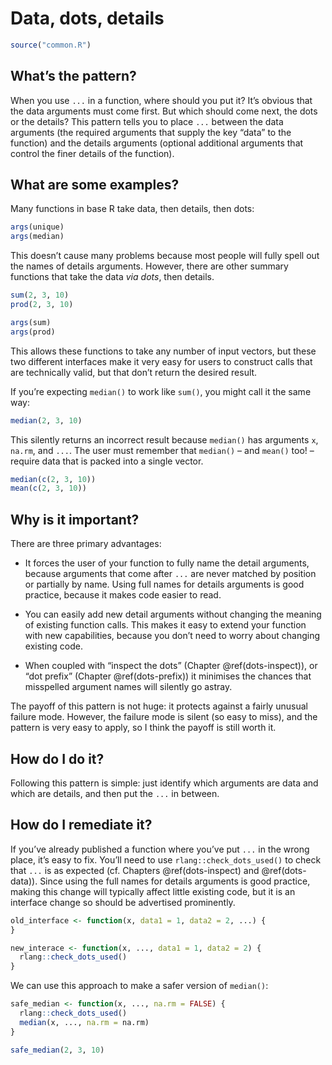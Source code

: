# Data, dots, details {#dots-position}

```r
source("common.R")
```

<!-- Rename to details in dots? dots-details -->

## What's the pattern?

When you use `...` in a function, where should you put it? It's obvious that the data arguments must come first. But which should come next, the dots or the details? This pattern tells you to place `...` between the data arguments (the required arguments that supply the key "data" to the function) and the details arguments (optional additional arguments that control the finer details of the function). 

## What are some examples?

Many functions in base R take data, then details, then dots:

```r
args(unique)
args(median)
```

This doesn't cause many problems because most people will fully spell out the names of details arguments. However, there are other summary functions that take the data *via dots*, then details. 

```r
sum(2, 3, 10)
prod(2, 3, 10)

args(sum)
args(prod)
```

This allows these functions to take any number of input vectors, but these two  different interfaces make it very easy for users to construct calls that are technically valid, but that don't return the desired result.

If you're expecting `median()` to work like `sum()`, you might call it the same way:

```r
median(2, 3, 10)
```

This silently returns an incorrect result because `median()` has arguments `x`, `na.rm`, and `...`. The user must remember that `median()` -- and `mean()` too! -- require data that is packed into a single vector.

```r
median(c(2, 3, 10))
mean(c(2, 3, 10))
```


## Why is it important?

There are three primary advantages:

* It forces the user of your function to fully name the detail arguments, 
  because arguments that come after `...` are never matched by position
  or partially by name. Using full names for details arguments is good practice,
  because it makes code easier to read.

* You can easily add new detail arguments without changing the meaning of 
  existing function calls. This makes it easy to extend your function with
  new capabilities, because you don't need to worry about changing existing 
  code.
  
* When coupled with "inspect the dots" (Chapter \@ref(dots-inspect)), 
  or "dot prefix" (Chapter \@ref(dots-prefix)) it minimises the chances that
  misspelled argument names will silently go astray.

The payoff of this pattern is not huge: it protects against a fairly unusual failure mode. However, the failure mode is silent (so easy to miss), and the pattern is very easy to apply, so I think the payoff is still worth it.

## How do I do it?

Following this pattern is simple: just identify which arguments are data and which are details, and then put the `...` in between.

## How do I remediate it?

If you've already published a function where you've put `...` in the wrong place, it's easy to fix. You'll need to use `rlang::check_dots_used()` to check that `...` is as expected (cf. Chapters \@ref(dots-inspect) and \@ref(dots-data)). Since using the full names for details arguments is good practice, making this change will typically affect little existing code, but it is an interface change so should be advertised prominently.

```r
old_interface <- function(x, data1 = 1, data2 = 2, ...) {
}

new_interace <- function(x, ..., data1 = 1, data2 = 2) {
  rlang::check_dots_used()
}
```

We can use this approach to make a safer version of `median()`:

```r
safe_median <- function(x, ..., na.rm = FALSE) {
  rlang::check_dots_used()
  median(x, ..., na.rm = na.rm)
}

safe_median(2, 3, 10)
```

